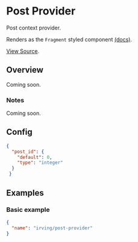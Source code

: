 <Meta title="WordPress Components|Post Provider" />

# Post Provider
Post context provider.

Renders as the `Fragment` styled component [(docs)](?path=/docs/styled-components-fragment--basic-eample).

[View Source](https://github.com/alleyinteractive/wp-irving/tree/master/inc/components/components/post-provider).

## Overview
Coming soon.

### Notes
Coming soon.

## Config
```json
{
  "post_id": {
    "default": 0,
    "type": "integer"
  }
 }
```

## Examples

### Basic example
```json
{
  "name": "irving/post-provider"
}
```

